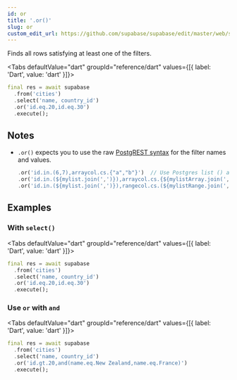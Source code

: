 ```yaml
---
id: or
title: '.or()'
slug: or
custom_edit_url: https://github.com/supabase/supabase/edit/master/web/spec/dart.yml
---
```



Finds all rows satisfying at least one of the filters.

<Tabs
  defaultValue="dart"
  groupId="reference/dart"
  values={[{ label: 'Dart', value: 'dart' }]}>

<TabItem value="dart">

```dart
final res = await supabase
  .from('cities')
  .select('name, country_id')
  .or('id.eq.20,id.eq.30')
  .execute();
```

</TabItem>

</Tabs>

## Notes

- `.or()` expects you to use the raw [PostgREST syntax](https://postgrest.org/en/stable/api.html#horizontal-filtering-rows) for the filter names and values.

  ```dart
  .or('id.in.(6,7),arraycol.cs.{"a","b"}')  // Use Postgres list () and 'in' for in_ filter. Array {} and 'cs' for contains.
  .or('id.in.(${mylist.join(',')}),arraycol.cs.{${mylistArray.join(',')}}')	// You can insert a Dart list for list or array column.
  .or('id.in.(${mylist.join(',')}),rangecol.cs.(${mylistRange.join(',')}]')	// You can insert a Dart list for list or range column.
  ```

## Examples

### With `select()`

<Tabs
  defaultValue="dart"
  groupId="reference/dart"
  values={[{ label: 'Dart', value: 'dart' }]}>

<TabItem value="dart">

```dart
final res = await supabase
  .from('cities')
  .select('name, country_id')
  .or('id.eq.20,id.eq.30')
  .execute();
```

</TabItem>

</Tabs>

### Use `or` with `and`

<Tabs
  defaultValue="dart"
  groupId="reference/dart"
  values={[{ label: 'Dart', value: 'dart' }]}>

<TabItem value="dart">

```dart
final res = await supabase
  .from('cities')
  .select('name, country_id')
  .or('id.gt.20,and(name.eq.New Zealand,name.eq.France)')
  .execute();
```

</TabItem>

</Tabs>
